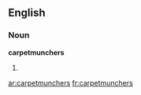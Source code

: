 ==English==

===Noun===
'''carpetmunchers'''

# {{plural of|[[carpetmuncher]]}}

[[ar:carpetmunchers]]
[[fr:carpetmunchers]]